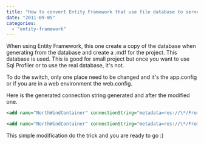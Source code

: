 ```yaml
---
title: "How to convert Entity Framework that use file database to server database"
date: "2011-09-05"
categories: 
  - "entity-framework"
---
```


When using Entity Framework, this one create a copy of the database when generating from the database and create a .mdf for the project. This database is used. This is good for small project but once you want to use Sql Profiler or to use the real database, it's not.

To do the switch, only one place need to be changed and it's the app.config or if you are in a web environment the web.config.

Here is the generated connection string generated and after the modified one.

```xml
<add name="NorthWindContainer" connectionString="metadata=res://\*/FromNorthWind.csdl|res://\*/FromNorthWind.ssdl|res://\*/FromNorthWind.msl; provider=System.Data.SqlClient; provider connection string='Data Source=.\\SQLEXPRESS; AttachDbFilename=|DataDirectory|\\northwnd.mdf; Integrated Security=True; Connect Timeout=30; User Instance=True; MultipleActiveResultSets=True'" providerName="System.Data.EntityClient" /> 
```


```xml
<add name="NorthWindContainer" connectionString="metadata=res://\*/FromNorthWind.csdl|res://\*/FromNorthWind.ssdl|res://\*/FromNorthWind.msl; provider=System.Data.SqlClient; provider connection string='Data Source=.\\SQLEXPRESS; Initial Catalog=Northwind; Integrated Security=True; Connection Timeout=60; multipleactiveresultsets=true'" providerName="System.Data.EntityClient" /> 
```


This simple modification do the trick and you are ready to go :)
